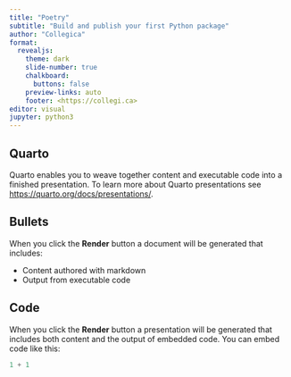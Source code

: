 ```yaml
---
title: "Poetry"
subtitle: "Build and publish your first Python package"
author: "Collegica"
format:
  revealjs: 
    theme: dark
    slide-number: true
    chalkboard: 
      buttons: false
    preview-links: auto
    footer: <https://collegi.ca>
editor: visual
jupyter: python3
---
```


## Quarto

Quarto enables you to weave together content and executable code into a finished presentation. To learn more about Quarto presentations see <https://quarto.org/docs/presentations/>.

## Bullets

When you click the **Render** button a document will be generated that includes:

-   Content authored with markdown
-   Output from executable code

## Code

When you click the **Render** button a presentation will be generated that includes both content and the output of embedded code. You can embed code like this:

```python
1 + 1
```
